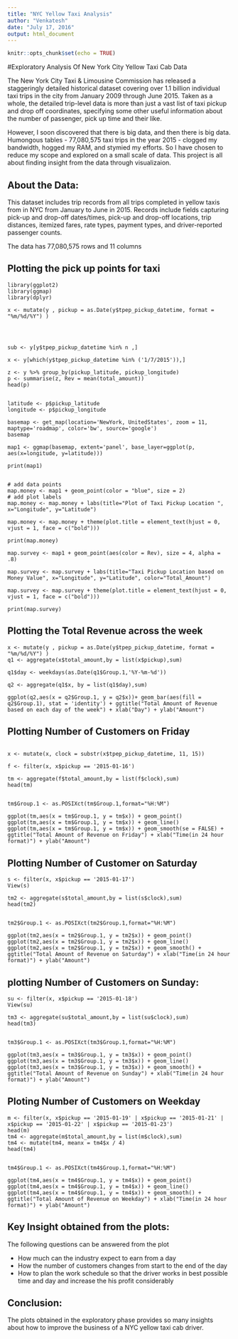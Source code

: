 ---
title: "NYC Yellow Taxi Analysis"
author: "Venkatesh"
date: "July 17, 2016"
output: html_document
---

```{r setup, include=FALSE}
knitr::opts_chunk$set(echo = TRUE)
```

#Exploratory Analysis Of New York City Yellow Taxi Cab Data 

The New York City Taxi & Limousine Commission has released a staggeringly detailed historical dataset covering over 1.1 billion individual taxi trips in the city from January 2009 through June 2015. Taken as a whole, the detailed trip-level data is more than just a vast list of taxi pickup and drop off coordinates, specifying some other useful information about the number of passenger, pick up time and their like.

However, I soon discovered that there is big data, and then there is big data. Humongous tables - 77,080,575  taxi trips in the year 2015 - clogged my bandwidth, hogged my RAM, and stymied my efforts. So I have chosen to reduce my scope and explored on a small scale of data.
This  project is all about finding insight from the data through visualizaion.

## About the Data:

This dataset includes trip records from all trips completed in yellow taxis from in NYC from January to June in 2015.  Records include fields capturing pick-up and drop-off dates/times, pick-up and drop-off locations, trip distances, itemized fares, rate types, payment types, and driver-reported passenger counts.

The data has 77,080,575 rows and 11 columns

## Plotting the pick up points for taxi
```
library(ggplot2)
library(ggmap)
library(dplyr)

x <- mutate(y , pickup = as.Date(y$tpep_pickup_datetime, format = "%m/%d/%Y") )




sub <- y[y$tpep_pickup_datetime %in% n ,]

x <- y[which(y$tpep_pickup_datetime %in% ('1/7/2015')),]

z <- y %>% group_by(pickup_latitude, pickup_longitude)
p <- summarise(z, Rev = mean(total_amount))
head(p)


latitude <- p$pickup_latitude
longitude <- p$pickup_longitude

basemap <- get_map(location='NewYork, UnitedStates', zoom = 11, maptype='roadmap', color='bw', source='google')
basemap

map1 <- ggmap(basemap, extent='panel', base_layer=ggplot(p, aes(x=longitude, y=latitude)))

print(map1)


# add data points 
map.money <- map1 + geom_point(color = "blue", size = 2) 
# add plot labels 
map.money <- map.money + labs(title="Plot of Taxi Pickup Location ", x="Longitude", y="Latitude")

map.money <- map.money + theme(plot.title = element_text(hjust = 0, vjust = 1, face = c("bold")))

print(map.money)

map.survey <- map1 + geom_point(aes(color = Rev), size = 4, alpha = .8)

map.survey <- map.survey + labs(title="Taxi Pickup Location based on Money Value", x="Longitude", y="Latitude", color="Total_Amount")

map.survey <- map.survey + theme(plot.title = element_text(hjust = 0, vjust = 1, face = c("bold")))

print(map.survey)

```
## Plotting the Total Revenue across the week 

```
x <- mutate(y , pickup = as.Date(y$tpep_pickup_datetime, format = "%m/%d/%Y") )
q1 <- aggregate(x$total_amount,by = list(x$pickup),sum)

q1$day <- weekdays(as.Date(q1$Group.1,'%Y-%m-%d'))

q2 <- aggregate(q1$x, by = list(q1$day),sum)

ggplot(q2,aes(x = q2$Group.1, y = q2$x))+ geom_bar(aes(fill = q2$Group.1), stat = 'identity') + ggtitle("Total Amount of Revenue based on each day of the week") + xlab("Day") + ylab("Amount")
```

## Plotting Number of Customers on Friday

```

x <- mutate(x, clock = substr(x$tpep_pickup_datetime, 11, 15))

f <- filter(x, x$pickup == '2015-01-16')

tm <- aggregate(f$total_amount,by = list(f$clock),sum)
head(tm)


tm$Group.1 <- as.POSIXct(tm$Group.1,format="%H:%M")

ggplot(tm,aes(x = tm$Group.1, y = tm$x)) + geom_point()
ggplot(tm,aes(x = tm$Group.1, y = tm$x)) + geom_line()
ggplot(tm,aes(x = tm$Group.1, y = tm$x)) + geom_smooth(se = FALSE) + ggtitle("Total Amount of Revenue on Friday") + xlab("Time(in 24 hour format)") + ylab("Amount")
```

## Plotting Number of Customer on Saturday

```
s <- filter(x, x$pickup == '2015-01-17')
View(s)

tm2 <- aggregate(s$total_amount,by = list(s$clock),sum)
head(tm2)


tm2$Group.1 <- as.POSIXct(tm2$Group.1,format="%H:%M")

ggplot(tm2,aes(x = tm2$Group.1, y = tm2$x)) + geom_point()
ggplot(tm2,aes(x = tm2$Group.1, y = tm2$x)) + geom_line()
ggplot(tm2,aes(x = tm2$Group.1, y = tm2$x)) + geom_smooth() + ggtitle("Total Amount of Revenue on Saturday") + xlab("Time(in 24 hour format)") + ylab("Amount")
```

## plotting Number of Customers on Sunday:

```
su <- filter(x, x$pickup == '2015-01-18')
View(su)

tm3 <- aggregate(su$total_amount,by = list(su$clock),sum)
head(tm3)


tm3$Group.1 <- as.POSIXct(tm3$Group.1,format="%H:%M")

ggplot(tm3,aes(x = tm3$Group.1, y = tm3$x)) + geom_point()
ggplot(tm3,aes(x = tm3$Group.1, y = tm3$x)) + geom_line()
ggplot(tm3,aes(x = tm3$Group.1, y = tm3$x)) + geom_smooth() + ggtitle("Total Amount of Revenue on Sunday") + xlab("Time(in 24 hour format)") + ylab("Amount")

```

## Ploting Number of Customers on Weekday

```
m <- filter(x, x$pickup == '2015-01-19' | x$pickup == '2015-01-21' | x$pickup == '2015-01-22' | x$pickup == '2015-01-23')
head(m)
tm4 <- aggregate(m$total_amount,by = list(m$clock),sum)
tm4 <- mutate(tm4, meanx = tm4$x / 4)
head(tm4)


tm4$Group.1 <- as.POSIXct(tm4$Group.1,format="%H:%M")

ggplot(tm4,aes(x = tm4$Group.1, y = tm4$x)) + geom_point()
ggplot(tm4,aes(x = tm4$Group.1, y = tm4$x)) + geom_line()
ggplot(tm4,aes(x = tm4$Group.1, y = tm4$x)) + geom_smooth() + ggtitle("Total Amount of Revenue on Weekday") + xlab("Time(in 24 hour format)") + ylab("Amount")

```

## Key Insight obtained from the plots:
The following questions can be answered from the plot

- How much can the industry expect to earn from a day 
- How the number of customers changes from start to the end of the day
- How to plan the work schedule so that the driver works in best possible time and day and     increase the his profit considerably

## Conclusion:

The plots obtained in the exploratory phase provides so many insights about how to improve the business of a  NYC yellow taxi cab driver.






